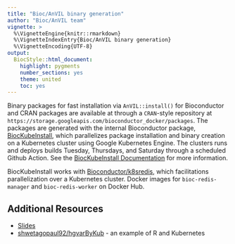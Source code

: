 ```yaml
---
title: "Bioc/AnVIL binary generation"
author: "Bioc/AnVIL team"
vignette: >
  %\VignetteEngine{knitr::rmarkdown}
  %\VignetteIndexEntry{Bioc/AnVIL binary generation}
  %\VignetteEncoding{UTF-8}
output:
  BiocStyle::html_document:
    highlight: pygments
    number_sections: yes
    theme: united
    toc: yes
---
```


Binary packages for fast installation via `AnVIL::install()` for Bioconductor
and CRAN packages are available at through a `CRAN`-style repository at
`https://storage.googleapis.com/bioconductor_docker/packages`. The packages are
generated with the internal Bioconductor package,
[BiocKubeInstall](https://github.com/Bioconductor/BiocKubeInstall), which
parallelizes package installation and binary creation on a Kubernetes cluster
using Google Kubernetes Engine. The clusters runs and deploys builds Tuesday,
Thursdays, and Saturday through a scheduled Github Action. See the [BiocKubeInstall
Documentation](https://bioconductor.github.io/BiocKubeInstall) for more information.

BiocKubeInstall works with [Bioconductor/k8sredis](https://github.com/Bioconductor/k8sredis),
which facilitations parallelization over a Kubernetes cluster. Docker images for
`bioc-redis-manager` and `bioc-redis-worker` on Docker Hub.

## Additional Resources
- [Slides](https://docs.google.com/presentation/d/1Y7g_6X8I6DPaNK84EzWNo1wVpfAwdORGt6kcgcPYOV4/edit?usp=sharing)
- [shwetagopaul92/hgvarByKub](https://github.com/shwetagopaul92/hgvarByKub) - an example of R
  and Kubernetes
